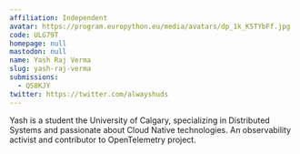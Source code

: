 ```yaml
---
affiliation: Independent
avatar: https://program.europython.eu/media/avatars/dp_1k_K5TYbFf.jpg
code: ULG79T
homepage: null
mastodon: null
name: Yash Raj Verma
slug: yash-raj-verma
submissions:
  - QS8KJY
twitter: https://twitter.com/alwayshuds
---
```


Yash is a student the University of Calgary, specializing in Distributed Systems
and passionate about Cloud Native technologies. An observability activist and
contributor to OpenTelemetry project.
